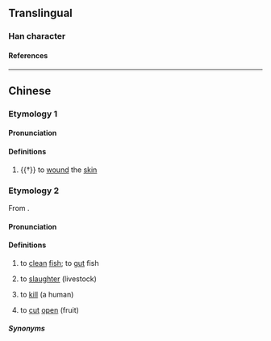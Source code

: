 {{character info}}
==Translingual==

===Han character===
{{Han char|rn=18|rad=刀|as=12|sn=14|four=|canj=SQLN|ids=⿰犀刂}}

====References====
{{Han ref|kx=0143.300|hdz=10356.100|uh=34FE}}

----

==Chinese==

===Etymology 1===
{{zh-forms}}

====Pronunciation====
{{zh-pron
|m=xī
|c=sai1
|cat=v
}}

====Definitions====
{{zh-hanzi}}

# {{†}} to [[wound]] the [[skin]]

===Etymology 2===
{{zh-forms|alt=治}}
From {{ltc-l|治|to regulate; to clean (fish)|id=1}}.

====Pronunciation====
{{zh-pron
|m=chí
|h=pfs=chhṳ̀;gd=ci2
|cat=v
}}

====Definitions====
{{zh-hanzi}}

# {{lb|zh|dialectal Mandarin}} to [[clean]] [[fish]]; to [[gut]] fish
# {{lb|zh|Hakka}} to [[slaughter]] (livestock)
# {{lb|zh|Fujian|Taiwan Hakka}} to [[kill]] (a human)
# {{lb|zh|Fujian|Taiwan Hakka}} to [[cut]] [[open]] (fruit)

=====Synonyms=====
{{zh-dial|宰}}
{{zh-dial|殺}}
